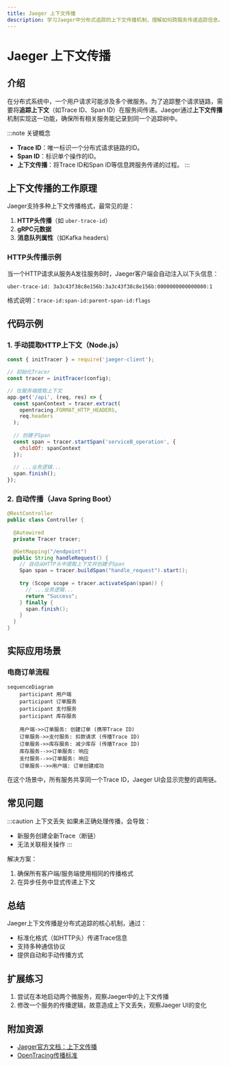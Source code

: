 ```yaml
---
title: Jaeger 上下文传播
description: 学习Jaeger中分布式追踪的上下文传播机制，理解如何跨服务传递追踪信息。
---
```


# Jaeger 上下文传播

## 介绍

在分布式系统中，一个用户请求可能涉及多个微服务。为了追踪整个请求链路，需要将**追踪上下文**（如Trace ID、Span ID）在服务间传递。Jaeger通过**上下文传播**机制实现这一功能，确保所有相关服务能记录到同一个追踪树中。

:::note 关键概念
- **Trace ID**：唯一标识一个分布式请求链路的ID。
- **Span ID**：标识单个操作的ID。
- **上下文传播**：将Trace ID和Span ID等信息跨服务传递的过程。
:::

## 上下文传播的工作原理

Jaeger支持多种上下文传播格式，最常见的是：
1. **HTTP头传播**（如 `uber-trace-id`）
2. **gRPC元数据**
3. **消息队列属性**（如Kafka headers）

### HTTP头传播示例

当一个HTTP请求从服务A发往服务B时，Jaeger客户端会自动注入以下头信息：

```plaintext
uber-trace-id: 3a3c43f38c8e156b:3a3c43f38c8e156b:0000000000000000:1
```
格式说明：`trace-id:span-id:parent-span-id:flags`

## 代码示例

### 1. 手动提取HTTP上下文（Node.js）

```javascript
const { initTracer } = require('jaeger-client');

// 初始化Tracer
const tracer = initTracer(config);

// 在服务端提取上下文
app.get('/api', (req, res) => {
  const spanContext = tracer.extract(
    opentracing.FORMAT_HTTP_HEADERS,
    req.headers
  );
  
  // 创建子Span
  const span = tracer.startSpan('serviceB_operation', {
    childOf: spanContext
  });
  
  // ...业务逻辑...
  span.finish();
});
```

### 2. 自动传播（Java Spring Boot）

```java
@RestController
public class Controller {
  
  @Autowired
  private Tracer tracer;

  @GetMapping("/endpoint")
  public String handleRequest() {
    // 自动从HTTP头中提取上下文并创建子Span
    Span span = tracer.buildSpan("handle_request").start();
    
    try (Scope scope = tracer.activateSpan(span)) {
      // ...业务逻辑...
      return "Success";
    } finally {
      span.finish();
    }
  }
}
```

## 实际应用场景

### 电商订单流程

```mermaid
sequenceDiagram
    participant 用户端
    participant 订单服务
    participant 支付服务
    participant 库存服务
    
    用户端->>订单服务: 创建订单 (携带Trace ID)
    订单服务->>支付服务: 扣款请求 (传播Trace ID)
    订单服务->>库存服务: 减少库存 (传播Trace ID)
    库存服务-->>订单服务: 响应
    支付服务-->>订单服务: 响应
    订单服务-->>用户端: 订单创建成功
```

在这个场景中，所有服务共享同一个Trace ID，Jaeger UI会显示完整的调用链。

## 常见问题

:::caution 上下文丢失
如果未正确处理传播，会导致：
- 新服务创建全新Trace（断链）
- 无法关联相关操作
:::

解决方案：
1. 确保所有客户端/服务端使用相同的传播格式
2. 在异步任务中显式传递上下文

## 总结

Jaeger上下文传播是分布式追踪的核心机制，通过：
- 标准化格式（如HTTP头）传递Trace信息
- 支持多种通信协议
- 提供自动和手动传播方式

## 扩展练习

1. 尝试在本地启动两个微服务，观察Jaeger中的上下文传播
2. 修改一个服务的传播逻辑，故意造成上下文丢失，观察Jaeger UI的变化

## 附加资源

- [Jaeger官方文档：上下文传播](https://www.jaegertracing.io/docs/)
- [OpenTracing传播标准](https://opentracing.io/docs/overview/inject-extract/)